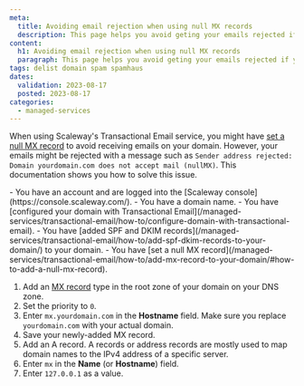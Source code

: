 ```yaml
---
meta:
  title: Avoiding email rejection when using null MX records
  description: This page helps you avoid geting your emails rejected if you are using a null MX record
content:
  h1: Avoiding email rejection when using null MX records
  paragraph: This page helps you avoid geting your emails rejected if you are using a null MX record
tags: delist domain spam spamhaus
dates:
  validation: 2023-08-17
  posted: 2023-08-17
categories:
  - managed-services
---
```


When using Scaleway's Transactional Email service, you might have [set a null MX record](/managed-services/transactional-email/how-to/add-mx-record-to-your-domain/#how-to-add-a-null-mx-record) to avoid receiving emails on your domain.
However, your emails might be rejected with a message such as `Sender address rejected: Domain yourdomain.com does not accept mail (nullMX)`. This documentation shows you how to solve this issue.

<Macro id="iam-requirements" />
 
<Message type="requirement">
  - You have an account and are logged into the [Scaleway console](https://console.scaleway.com/).
  - You have a domain name.
  - You have [configured your domain with Transactional Email](/managed-services/transactional-email/how-to/configure-domain-with-transactional-email).
  - You have [added SPF and DKIM records](/managed-services/transactional-email/how-to/add-spf-dkim-records-to-your-domain/) to your domain.
  - You have [set a null MX record](/managed-services/transactional-email/how-to/add-mx-record-to-your-domain/#how-to-add-a-null-mx-record).
</Message>

1. Add an [MX record](/managed-services/transactional-email/concepts/#mx-record) type in the root zone of your domain on your DNS zone.
2. Set the priority to `0`.
3. Enter `mx.yourdomain.com` in the **Hostname** field. Make sure you replace `yourdomain.com` with your actual domain.
4. Save your newly-added MX record.
5. Add an A record.
        <Message type="note">
         A records or address records are mostly used to map domain names to the IPv4 address of a specific server.
        </Message>
6. Enter `mx` in the **Name** (or **Hostname**) field.
7. Enter `127.0.0.1` as a value.

